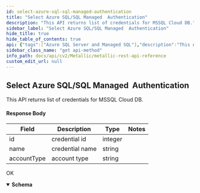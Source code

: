 ```yaml
---
id: select-azure-sql-sql-managed-authentication
title: "Select Azure SQL/SQL Managed  Authentication"
description: "This API returns list of credentials for MSSQL Cloud DB."
sidebar_label: "Select Azure SQL/SQL Managed  Authentication"
hide_title: true
hide_table_of_contents: true
api: {"tags":["Azure SQL Server and Managed SQL"],"description":"This API returns list of credentials for MSSQL Cloud DB.\n\n#### Response Body\n\n| **Field** | **Description** | **Type** | **Notes** |\n| --- | --- | --- | --- |\n| id | credential id | integer |  |\n| name | credential name | string |  |\n| accountType | account type | string |  |","operationId":"SelectAzureSQL/SQLManaged Authentication","responses":{"200":{"description":"OK","content":{"application/json;charset=utf-8":{"schema":[{"title":"ConfigureAzureSQLSQLManagedAuthentication","required":["credentialManager"],"type":"object","properties":{"credentialManager":{"type":"array","items":{"title":"CredentialManager2","required":["id","name","accountType"],"type":"object","properties":{"id":{"type":"integer","format":"int32"},"name":{"type":"string"},"accountType":{"type":"string"}},"example":{"id":334,"name":"dummy-donot-use","accountType":"SQL_SERVER_ACCOUNT"}},"description":""}},"example":{"credentialManager":[{"id":334,"name":"dummy-donot-use","accountType":"SQL_SERVER_ACCOUNT"},{"id":336,"name":"AzureSQLServer-Chris","accountType":"SQL_SERVER_ACCOUNT"},{"id":338,"name":"AzureSQLServer-cvadmin","accountType":"SQL_SERVER_ACCOUNT"},{"id":339,"name":"SQLServer-peter","accountType":"SQL_SERVER_ACCOUNT"},{"id":345,"name":"AzureSQLServer-AD-NonMFA","accountType":"SQL_SERVER_ACCOUNT"},{"id":346,"name":"AzureSQLServer-cvadmin2","accountType":"SQL_SERVER_ACCOUNT"},{"id":347,"name":"Mainstadmin","accountType":"SQL_SERVER_ACCOUNT"},{"id":353,"name":"SQLMIEastUSadmin","accountType":"SQL_SERVER_ACCOUNT"},{"id":354,"name":"SQLMIEaUSadm2","accountType":"SQL_SERVER_ACCOUNT"},{"id":357,"name":"AzureSQLServer-sqladmin","accountType":"SQL_SERVER_ACCOUNT"},{"id":360,"name":"ManEaUSsqladmin","accountType":"SQL_SERVER_ACCOUNT"},{"id":361,"name":"ManInstsqladmin","accountType":"SQL_SERVER_ACCOUNT"},{"id":362,"name":"sqladminwestus","accountType":"SQL_SERVER_ACCOUNT"},{"id":365,"name":"0708MaIdsqladmin","accountType":"SQL_SERVER_ACCOUNT"}]}}],"examples":{"Select Azure SQL/SQL Managed Authentication":{"value":{"credentialManager":[{"id":334,"name":"dummy-donot-use","accountType":"SQL_SERVER_ACCOUNT"},{"id":336,"name":"AzureSQLServer-Chris","accountType":"SQL_SERVER_ACCOUNT"},{"id":338,"name":"AzureSQLServer-cvadmin","accountType":"SQL_SERVER_ACCOUNT"},{"id":339,"name":"SQLServer-peter","accountType":"SQL_SERVER_ACCOUNT"},{"id":345,"name":"AzureSQLServer-AD-NonMFA","accountType":"SQL_SERVER_ACCOUNT"},{"id":346,"name":"AzureSQLServer-cvadmin2","accountType":"SQL_SERVER_ACCOUNT"},{"id":347,"name":"Mainstadmin","accountType":"SQL_SERVER_ACCOUNT"},{"id":353,"name":"SQLMIEastUSadmin","accountType":"SQL_SERVER_ACCOUNT"},{"id":354,"name":"SQLMIEaUSadm2","accountType":"SQL_SERVER_ACCOUNT"},{"id":357,"name":"AzureSQLServer-sqladmin","accountType":"SQL_SERVER_ACCOUNT"},{"id":360,"name":"ManEaUSsqladmin","accountType":"SQL_SERVER_ACCOUNT"},{"id":361,"name":"ManInstsqladmin","accountType":"SQL_SERVER_ACCOUNT"},{"id":362,"name":"sqladminwestus","accountType":"SQL_SERVER_ACCOUNT"},{"id":365,"name":"0708MaIdsqladmin","accountType":"SQL_SERVER_ACCOUNT"}]}}}}}}},"deprecated":false,"method":"get","path":"/core/azuredb/mssql/credentials","servers":[{"url":"https://api.metallic.io/api/v1","variables":{}}],"security":[{"bearer":[]}],"securitySchemes":{"bearer":{"type":"http","scheme":"bearer"}},"info":{"title":"Metallic REST API Reference","description":"This API documentation covers all the APIs exposed by metallic for all the partner customers as well as standalone customers.\n\n> Invoke Authentication - `/api/v1/authenticate` API using `username` and `password` provided by metallic to obtain `authToken`. All subsequent requests should pass `authToken` obtained as `Bearer token` as part of `Authorization` header.\n\n> Contact Metallic Customer support for any further assistance.\n\n## HTTP Codes\n\nFollowing are the generic HTTP codes returned by APIs. These HTTP codes are not documented again at each API level to improve the overall documentation readability.\n\n| **HTTP Error Code** | **Description** |\n| --- | --- |\n| 200 | OK - Success |\n| 201 | Created - Record created successfully |\n| 204 | Success No Content -Usually returned for DELETE operation response. |\n| 400 | Bad Request - Correct the request and resubmit. |\n| 401 | Unauthorized - Authentication Failed. User credentials are incorrect or authToken is incorrect/expired. |\n| 403 | Forbidden - Logged in user does not have permission to requested API. |\n| 404 | Not Found - No records found matching the request. |\n| 409 | Conflict - In case of business errors where resource can not be created/updated due to conflict. |\n| 429 | Too Many Requests - API invocation quota exceeded. |\n| 500 | Internal Server Error - Unexpected error from server. Something went wrong on server. |","contact":{},"version":"1.0"},"postman":{"name":"Select Azure SQL/SQL Managed  Authentication","description":{"content":"This API returns list of credentials for MSSQL Cloud DB.\n\n#### Response Body\n\n| **Field** | **Description** | **Type** | **Notes** |\n| --- | --- | --- | --- |\n| id | credential id | integer |  |\n| name | credential name | string |  |\n| accountType | account type | string |  |","type":"text/plain"},"url":{"path":["core","azuredb","mssql","credentials"],"host":["{{baseUrl}}"],"query":[],"variable":[]},"header":[{"key":"Accept","value":"application/json;charset=utf-8"}],"method":"GET"}}
sidebar_class_name: "get api-method"
info_path: docs/api/cv2/Metallic/metallic-rest-api-reference
custom_edit_url: null
---
```



## Select Azure SQL/SQL Managed  Authentication



This API returns list of credentials for MSSQL Cloud DB.

#### Response Body

| **Field** | **Description** | **Type** | **Notes** |
| --- | --- | --- | --- |
| id | credential id | integer |  |
| name | credential name | string |  |
| accountType | account type | string |  |

<div><ApiTabs><TabItem label={"200"} value={"200"}><div>

OK

</div><div><MimeTabs schemaType={"response"}><TabItem label={"application/json;charset=utf-8"} value={"application/json;charset=utf-8"}><SchemaTabs><TabItem label={"Schema"} value={"Schema"}><details style={{}} data-collapsed={false} open={true}><summary style={{"textAlign":"left"}}><strong>Schema</strong></summary><div style={{"textAlign":"left","marginLeft":"1rem"}}></div><ul style={{"marginLeft":"1rem"}}></ul></details></TabItem><TabItem label={" Select  Azure  S Q L/ S Q L  Managed  Authentication"} value={" Select  Azure  S Q L/ S Q L  Managed  Authentication"}><ResponseSamples responseExample={"{\n  \"credentialManager\": [\n    {\n      \"id\": 334,\n      \"name\": \"dummy-donot-use\",\n      \"accountType\": \"SQL_SERVER_ACCOUNT\"\n    },\n    {\n      \"id\": 336,\n      \"name\": \"AzureSQLServer-Chris\",\n      \"accountType\": \"SQL_SERVER_ACCOUNT\"\n    },\n    {\n      \"id\": 338,\n      \"name\": \"AzureSQLServer-cvadmin\",\n      \"accountType\": \"SQL_SERVER_ACCOUNT\"\n    },\n    {\n      \"id\": 339,\n      \"name\": \"SQLServer-peter\",\n      \"accountType\": \"SQL_SERVER_ACCOUNT\"\n    },\n    {\n      \"id\": 345,\n      \"name\": \"AzureSQLServer-AD-NonMFA\",\n      \"accountType\": \"SQL_SERVER_ACCOUNT\"\n    },\n    {\n      \"id\": 346,\n      \"name\": \"AzureSQLServer-cvadmin2\",\n      \"accountType\": \"SQL_SERVER_ACCOUNT\"\n    },\n    {\n      \"id\": 347,\n      \"name\": \"Mainstadmin\",\n      \"accountType\": \"SQL_SERVER_ACCOUNT\"\n    },\n    {\n      \"id\": 353,\n      \"name\": \"SQLMIEastUSadmin\",\n      \"accountType\": \"SQL_SERVER_ACCOUNT\"\n    },\n    {\n      \"id\": 354,\n      \"name\": \"SQLMIEaUSadm2\",\n      \"accountType\": \"SQL_SERVER_ACCOUNT\"\n    },\n    {\n      \"id\": 357,\n      \"name\": \"AzureSQLServer-sqladmin\",\n      \"accountType\": \"SQL_SERVER_ACCOUNT\"\n    },\n    {\n      \"id\": 360,\n      \"name\": \"ManEaUSsqladmin\",\n      \"accountType\": \"SQL_SERVER_ACCOUNT\"\n    },\n    {\n      \"id\": 361,\n      \"name\": \"ManInstsqladmin\",\n      \"accountType\": \"SQL_SERVER_ACCOUNT\"\n    },\n    {\n      \"id\": 362,\n      \"name\": \"sqladminwestus\",\n      \"accountType\": \"SQL_SERVER_ACCOUNT\"\n    },\n    {\n      \"id\": 365,\n      \"name\": \"0708MaIdsqladmin\",\n      \"accountType\": \"SQL_SERVER_ACCOUNT\"\n    }\n  ]\n}"} language={"shell"}></ResponseSamples></TabItem></SchemaTabs></TabItem></MimeTabs></div></TabItem></ApiTabs></div>
      